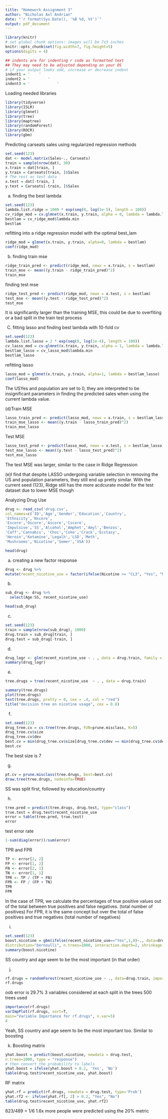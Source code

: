 ```yaml
---
title: "Homework Assignment 3"
author: "Nicholas Axl Andrian"
date: "`r format(Sys.Date(), '%B %d, %Y')`"
output: pdf_document
---
```



```r
library(knitr)
# set global chunk options: images will be 7x5 inches
knitr::opts_chunk$set(fig.width=7, fig.height=5)
options(digits = 4)

## indents are for indenting r code as formatted text
## They may need to be adjusted depending on your OS
# if your output looks odd, increase or decrease indent
indent1 = '    '
indent2 = '        '
indent3 = '            '
```

Loading needed libraries

```r
library(tidyverse)
library(ISLR)
library(glmnet)
library(tree)
library(maptree)
library(randomForest)
library(ROCR)
library(gbm)
```

Predicting carseats sales using regularized regression methods
```r
set.seed(123)
dat <- model.matrix(Sales~., Carseats)
train = sample(nrow(dat), 30)
x.train = dat[train, ]
y.train = Carseats[train, ]$Sales
# The rest as test data
x.test = dat[-train, ]
y.test = Carseats[-train, ]$Sales
```

(a) finding the best lambda
```r
set.seed(123)
lambda.list.ridge = 1000 * exp(seq(0, log(1e-5), length = 100))
cv_ridge_mod = cv.glmnet(x.train, y.train, alpha = 0, lambda = lambda.list.ridge, nfolds = 5)
bestlam = cv_ridge_mod$lambda.min
bestlam
```
refitting into a ridge regression model with the optimal best_lam
```r
ridge_mod = glmnet(x.train, y.train, alpha=0, lambda = bestlam)
coef(ridge_mod)
```

(b) finding train mse
```r
ridge_train_pred <- predict(ridge_mod, newx = x.train, s = bestlam)
train_mse <- mean((y.train - ridge_train_pred)^2)
train_mse
```
finding test mse
```r
ridge_test_pred <- predict(ridge_mod, newx = x.test, s = bestlam)
test_mse <- mean((y.test - ridge_test_pred)^2)
test_mse
```
It is significantly larger than the training MSE, this could be due to overfiting or a bad split in the train test process

(C) fitting lasso and finding best lambda with 10-fold cv
```r
set.seed(123)
lambda.list.lasso = 2 * exp(seq(0, log(1e-4), length = 100))
cv_lasso_mod = cv.glmnet(x.train, y.train, alpha = 1, lambda = lambda.list.lasso, nfolds = 10)
bestlam_lasso = cv_lasso_mod$lambda.min
bestlam_lasso
```
refitting lasso
```r
lasso_mod = glmnet(x.train, y.train, alpha=1, lambda = bestlam_lasso)
coef(lasso_mod)
```
The USYes and population are set to 0, they are interpreted to be insignificant parameters in finding the predicted sales when using the current lambda value.

(d)Train MSE
```r
lasso_train_pred <- predict(lasso_mod, newx = x.train, s = bestlam_lasso)
train_mse_lasso <- mean((y.train - lasso_train_pred)^2)
train_mse_lasso
```
Test MSE
```r
lasso_test_pred <- predict(lasso_mod, newx = x.test, s = bestlam_lasso)
test_mse_lasso <- mean((y.test - lasso_test_pred)^2)
test_mse_lasso
```
The test MSE was larger, similar to the case in Ridge Regression

(e)I find that despite LASSO undergoing variable selection in removing the US and population parameters, they still end up pretty similar. With the current seed (123), Ridge still has the more acdcurate model for the test dataset due to lower MSE though


Analyzing Drug Use
```r
drug <- read_csv('drug.csv',
col_names=c('ID','Age','Gender','Education','Country',
'Ethnicity','Nscore',
'Escore','Oscore','Ascore','Cscore',
'Impulsive','SS','Alcohol','Amphet','Amyl','Benzos',
'Caff','Cannabis', 'Choc','Coke','Crack','Ecstasy',
'Heroin','Ketamine','Legalh','LSD','Meth',
'Mushrooms','Nicotine','Semer','VSA'))
```
```r
head(drug)
```

(a) creating a new factor response
```r
drug <- drug %>%
mutate(recent_nicotine_use = factor(ifelse(Nicotine >= "CL3", "Yes", "No"),levels = c("No", "Yes")));
```
(b)
```r
sub_drug <- drug %>%
  select(Age:SS, recent_nicotine_use)

head(sub_drug)
```

(c)
```r
set.seed(123)
train = sample(nrow(sub_drug), 1000)
drug.train = sub_drug[train, ]
drug.test = sub_drug[-train, ]
```

(d)
```r
drug_logr <- glm(recent_nicotine_use ~ . , data = drug.train, family = "binomial")
summary(drug_logr)
```
(e)
```r
tree.drugs = tree(recent_nicotine_use  ~ . , data = drug.train)

summary(tree.drugs)
plot(tree.drugs)
text(tree.drugs, pretty = 0, cex = .4, col = "red")
title("decision tree on nicotine usage", cex = 0.8)
```
(f)
```r
set.seed(123)
drug_tree.cv = cv.tree(tree.drugs, FUN=prune.misclass, K=5)
drug_tree.cv$size
drug_tree.cv$dev
best.cv = min(drug_tree.cv$size[drug_tree.cv$dev == min(drug_tree.cv$dev)])
best.cv
```
The best size is 7

(g)
```r
pt.cv = prune.misclass(tree.drugs, best=best.cv)
draw.tree(tree.drugs, nodeinfo=TRUE)
```
SS was split first, followed by education/country

(h)
```r
tree.pred = predict(tree.drugs, drug.test, type="class")
true.test = drug.test$recent_nicotine_use
error = table(tree.pred, true.test)
error
```
test error rate
```r
1-sum(diag(error))/sum(error)
```

TPR and FPR
```r
TP <- error[2, 2]
FP <- error[1, 2]
FN <- error[2, 1] 
TN <- error[1, 1] 
TPR <- TP / (TP + FN)
FPR <- FP / (FP + TN)
TPR
FPR
```
In the case of TPR, we calculate the percentages of true positive values out of the total between true positives and false negatives. (total number of positives)
For FPR, it is the same concept but over the total of false positives and true negatives (total number of negatives)

(i)
```r
set.seed(123)
boost.nicotine = gbm(ifelse(recent_nicotine_use=="Yes",1,0)~., data=drug.train,
distribution="bernoulli", n.trees=1000, interaction.depth=2, shrinkage = 0.01)
summary(boost.nicotine)
```
SS country and age seem to be the most important (in that order)

(j)
```r
rf.drugs = randomForest(recent_nicotine_use ~ ., data=drug.train, importance=TRUE)
rf.drugs
```
oob error is 29.7%
3 variables considered at each split in the trees
500 trees used
```r
importance(rf.drugs)
varImpPlot(rf.drugs, sort=T,
main="Variable Importance for rf.drugs", n.var=5)
4

```

Yeah, SS country and age seem to be the most important too. Similar to boosting

(k) Boosting matrix
```r
yhat.boost = predict(boost.nicotine, newdata = drug.test,
n.trees=1000, type = "response")
# then convert the probability to labels
yhat.boost = ifelse(yhat.boost > 0.2, 'Yes', 'No')
table(drug.test$recent_nicotine_use, yhat.boost)
```
RF matrix

```r
yhat.rf = predict(rf.drugs, newdata = drug.test, type='Prob')
yhat.rf2 <- ifelse(yhat.rf[, 2] > 0.2, "Yes", "No")
table(drug.test$recent_nicotine_use, yhat.rf2)
```
823/489 = 1/6
1.6x more people were predicted using the 20% metric

